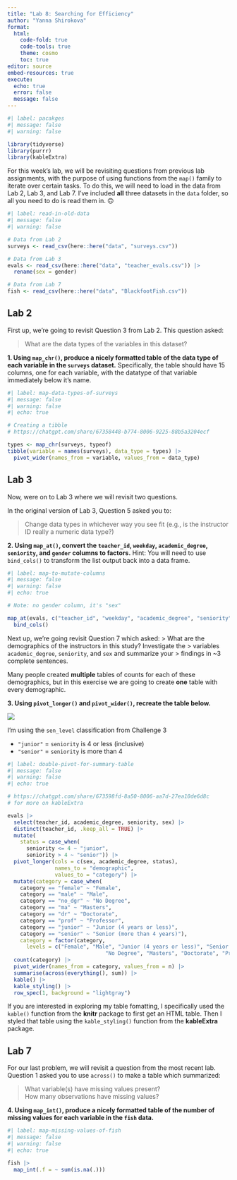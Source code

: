 ```yaml
---
title: "Lab 8: Searching for Efficiency"
author: "Yanna Shirokova"
format: 
  html:
    code-fold: true
    code-tools: true
    theme: cosmo
    toc: true
editor: source
embed-resources: true
execute:
  echo: true
  error: false
  message: false
---
```



```r
#| label: pacakges
#| message: false
#| warning: false

library(tidyverse)
library(purrr)
library(kableExtra)
```

For this week's lab, we will be revisiting questions from previous lab
assignments, with the purpose of using functions from the `map()` family to 
iterate over certain tasks. To do this, we will need to load in the data from 
Lab 2, Lab 3, and Lab 7. I've included **all** three datasets in the `data`
folder, so all you need to do is read them in. 🙃 

```r
#| label: read-in-old-data
#| message: false
#| warning: false

# Data from Lab 2
surveys <- read_csv(here::here("data", "surveys.csv"))

# Data from Lab 3
evals <- read_csv(here::here("data", "teacher_evals.csv")) |> 
  rename(sex = gender)

# Data from Lab 7
fish <- read_csv(here::here("data", "BlackfootFish.csv"))
```

## Lab 2

First up, we're going to revisit Question 3 from Lab 2. This question asked:

> What are the data types of the variables in this dataset?

**1. Using `map_chr()`, produce a nicely formatted table of the data type of each variable in the `surveys` dataset.** Specifically, the table should have 15 columns, one for
each variable, with the datatype of that variable immediately below it's name. 

```r
#| label: map-data-types-of-surveys
#| message: false
#| warning: false
#| echo: true

# Creating a tibble
# https://chatgpt.com/share/67358448-b774-8006-9225-88b5a3204ecf

types <- map_chr(surveys, typeof)
tibble(variable = names(surveys), data_type = types) |>
  pivot_wider(names_from = variable, values_from = data_type)

```

## Lab 3

Now, were on to Lab 3 where we will revisit two questions. 

In the original version of Lab 3, Question 5 asked you to:

> Change data types in whichever way you see fit (e.g., is the instructor ID
> really a numeric data type?)

**2. Using `map_at()`, convert the `teacher_id`, `weekday`, `academic_degree`, `seniority`, and `gender` columns to factors.** Hint: You will need to use `bind_cols()` to transform the 
list output back into a data frame. 

```r
#| label: map-to-mutate-columns
#| message: false
#| warning: false
#| echo: true

# Note: no gender column, it's "sex"

map_at(evals, c("teacher_id", "weekday", "academic_degree", "seniority", "sex"), as.factor) |>
  bind_cols()


```

Next up, we're going revisit Question 7 which asked:
> What are the demographics of the instructors in this study? Investigate the
> variables `academic_degree`, `seniority`, and `sex` and summarize your
> findings in ~3 complete sentences.

Many people created **multiple** tables of counts for each of these
demographics, but in this exercise we are going to create **one** table with 
every demographic.

**3. Using `pivot_longer()` and `pivot_wider()`, recreate the table below.** 

![](images/lab-8-table-to-recreate.png)

::: {.callout-tip}
I'm using the `sen_level` classification from Challenge 3

- `"junior"` = `seniority` is 4 or less (inclusive)
- `"senior"` = `seniority` is more than 4 
:::

```r
#| label: double-pivot-for-summary-table
#| message: false
#| warning: false
#| echo: true

# https://chatgpt.com/share/673598fd-8a50-8006-aa7d-27ea10de6d8c
# for more on kableExtra

evals |>
  select(teacher_id, academic_degree, seniority, sex) |>
  distinct(teacher_id, .keep_all = TRUE) |>
  mutate(
    status = case_when(
      seniority <= 4 ~ "junior",
      seniority > 4 ~ "senior")) |>
  pivot_longer(cols = c(sex, academic_degree, status),  
               names_to = "demographic", 
               values_to = "category") |>
  mutate(category = case_when(
    category == "female" ~ "Female",
    category == "male" ~ "Male",
    category == "no_dgr" ~ "No Degree",
    category == "ma" ~ "Masters",
    category == "dr" ~ "Doctorate",
    category == "prof" ~ "Professor",
    category == "junior" ~ "Junior (4 years or less)",
    category == "senior" ~ "Senior (more than 4 years)"),
    category = factor(category, 
      levels = c("Female", "Male", "Junior (4 years or less)", "Senior (more than 4 years)", 
                               "No Degree", "Masters", "Doctorate", "Professor"))) |>
  count(category) |>
  pivot_wider(names_from = category, values_from = n) |>
  summarise(across(everything(), sum)) |>
  kable() |>
  kable_styling() |>
  row_spec(1, background = "lightgray")


```

::: {.callout-tip}
If you are interested in exploring my table fomatting, I specifically used the 
`kable()` function from the **knitr** package to first get an HTML table. Then
I styled that table using the `kable_styling()` function from the **kableExtra**
package. 
:::

## Lab 7

For our last problem, we will revisit a question from the most recent lab. 
Question 1 asked you to use `across()` to make a table which summarized: 

> What variable(s) have missing values present?  
> How many observations have missing values?

**4. Using `map_int()`, produce a nicely formatted table of the number of missing values for each variable in the `fish` data.** 

```r
#| label: map-missing-values-of-fish
#| message: false
#| warning: false
#| echo: true

fish |> 
  map_int(.f = ~ sum(is.na(.)))
```

